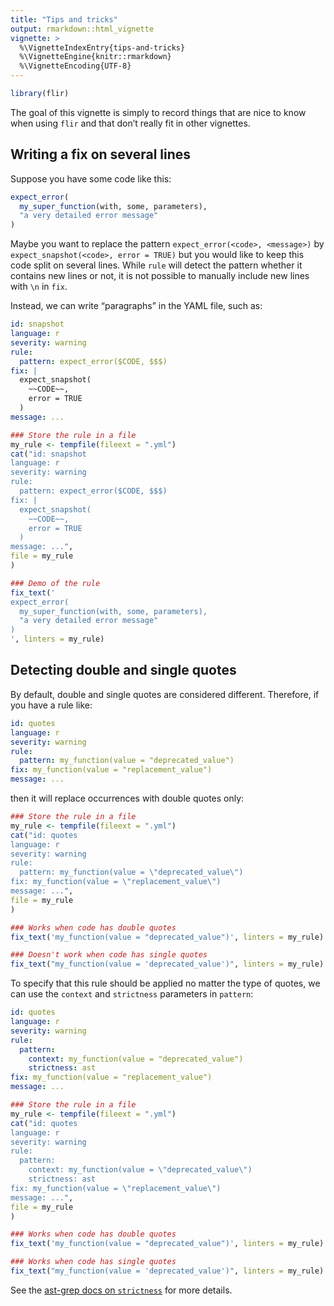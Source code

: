 ```yaml
---
title: "Tips and tricks"
output: rmarkdown::html_vignette
vignette: >
  %\VignetteIndexEntry{tips-and-tricks}
  %\VignetteEngine{knitr::rmarkdown}
  %\VignetteEncoding{UTF-8}
---
```


```r
library(flir)
```


The goal of this vignette is simply to record things that are nice to know when using `flir` and that don't really fit in other vignettes.

## Writing a fix on several lines

Suppose you have some code like this:

```r
expect_error(
  my_super_function(with, some, parameters),
  "a very detailed error message"
)
```

Maybe you want to replace the pattern `expect_error(<code>, <message>)` by `expect_snapshot(<code>, error = TRUE)` but you would like to keep this code split on several lines.
While `rule` will detect the pattern whether it contains new lines or not, it is not possible to manually include new lines with `\n` in `fix`. 

Instead, we can write "paragraphs" in the YAML file, such as:

```yaml
id: snapshot
language: r
severity: warning
rule:
  pattern: expect_error($CODE, $$$)
fix: |
  expect_snapshot(
    ~~CODE~~,
    error = TRUE
  )
message: ...
```

```r
### Store the rule in a file
my_rule <- tempfile(fileext = ".yml")
cat("id: snapshot
language: r
severity: warning
rule:
  pattern: expect_error($CODE, $$$)
fix: |
  expect_snapshot(
    ~~CODE~~,
    error = TRUE
  )
message: ...",
file = my_rule
)

### Demo of the rule
fix_text('
expect_error(
  my_super_function(with, some, parameters),
  "a very detailed error message"
)
', linters = my_rule)
```

## Detecting double and single quotes

By default, double and single quotes are considered different. 
Therefore, if you have a rule like:

```yaml
id: quotes
language: r
severity: warning
rule:
  pattern: my_function(value = "deprecated_value")
fix: my_function(value = "replacement_value")
message: ...
```

then it will replace occurrences with double quotes only:

```r
### Store the rule in a file
my_rule <- tempfile(fileext = ".yml")
cat("id: quotes
language: r
severity: warning
rule:
  pattern: my_function(value = \"deprecated_value\")
fix: my_function(value = \"replacement_value\")
message: ...",
file = my_rule
)

### Works when code has double quotes
fix_text('my_function(value = "deprecated_value")', linters = my_rule)

### Doesn't work when code has single quotes
fix_text("my_function(value = 'deprecated_value')", linters = my_rule)
```

To specify that this rule should be applied no matter the type of quotes, we can use the `context` and `strictness` parameters in `pattern`:

```yaml
id: quotes
language: r
severity: warning
rule:
  pattern: 
    context: my_function(value = "deprecated_value")
    strictness: ast
fix: my_function(value = "replacement_value")
message: ...
```

```r
### Store the rule in a file
my_rule <- tempfile(fileext = ".yml")
cat("id: quotes
language: r
severity: warning
rule:
  pattern: 
    context: my_function(value = \"deprecated_value\")
    strictness: ast
fix: my_function(value = \"replacement_value\")
message: ...",
file = my_rule
)

### Works when code has double quotes
fix_text('my_function(value = "deprecated_value")', linters = my_rule)

### Works when code has single quotes
fix_text("my_function(value = 'deprecated_value')", linters = my_rule)
```

See the [ast-grep docs on `strictness`](https://ast-grep.github.io/guide/rule-config/atomic-rule.html#strictness) for more details.
